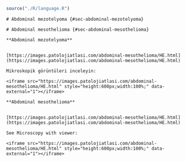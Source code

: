 


```r

source("./R/language.R")

```




```asis

# Abdominal mezotelyoma {#sec-abdominal-mezotelyoma} 

```




```asis

# Abdominal mesothelioma {#sec-abdominal-mesothelioma} 

```




```asis

**Abdominal mezotelyoma**


[https://images.patolojiatlasi.com/abdominal-mesothelioma/HE.html](https://images.patolojiatlasi.com/abdominal-mesothelioma/HE.html)

Mikroskopik görüntüleri inceleyin:

<iframe src="https://images.patolojiatlasi.com/abdominal-mesothelioma/HE.html" style="height:600px;width:100%;" data-external="1"></iframe>

```




```asis

**Abdominal mesothelioma**


[https://images.patolojiatlasi.com/abdominal-mesothelioma/HE.html](https://images.patolojiatlasi.com/abdominal-mesothelioma/HE.html)

See Microscopy with viewer: 

<iframe src="https://images.patolojiatlasi.com/abdominal-mesothelioma/HE.html" style="height:600px;width:100%;" data-external="1"></iframe>

```


